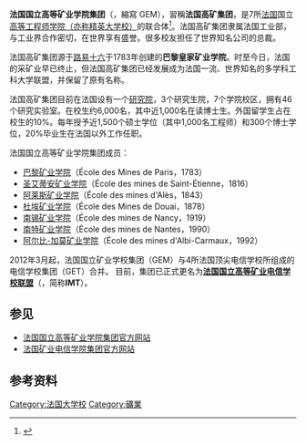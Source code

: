 
'''法国国立高等矿业学院集团'''（{{lang-fr|：Groupe des écoles des mines}}，縮寫 GEM），習稱'''法国高矿集团'''，是7所[[法国|法国]]国立[[大学校_(法国)|高等工程师学院（亦称精英大学校）]]的联合体<ref>{{Cite web |url=http://www.chine.campusfrance.org/zh-hans/node/27246 |title=存档副本 |access-date=2016-05-02 |archive-url=https://web.archive.org/web/20160602021307/http://www.chine.campusfrance.org/zh-hans/node/27246 |archive-date=2016-06-02 |dead-url=yes }}</ref>。法国高矿集团隶属法国工业部，与工业界合作密切，在世界享有盛誉。很多校友担任了世界知名公司的总裁。

法国高矿集团源于[[路易十六|路易十六]]于1783年创建的'''巴黎皇家矿业学院'''。时至今日，法国的采矿业早已终止，但法国高矿集团已经发展成为法国一流、世界知名的多学科工科大学联盟，并保留了原有名称。

法国高矿集团目前在法国设有一个[[研究院|研究院]]，3个研究生院，7个学院校区，拥有46个研究实验室。在校生约6,000名，其中近1,000名在读博士生。外国留学生占在校生的10%。每年授予近1,500个硕士学位（其中1,000名工程师）和300个博士学位，20%毕业生在法国以外工作任职。

法国国立高等矿业学院集团成员：

* [[巴黎矿业学院|巴黎矿业学院]]（École des Mines de Paris，1783）
* [[圣艾蒂安矿业学院|圣艾蒂安矿业学院]]（École des mines de Saint-Étienne，1816）
* [[阿莱斯矿业学院|阿莱斯矿业学院]]（École des mines d'Alès，1843）
* [[杜埃矿业学院|杜埃矿业学院]]（École des Mines de Douai，1878）
* [[南锡矿业学院|南锡矿业学院]]（École des mines de Nancy，1919）
* [[南特矿业学院|南特矿业学院]]（École des mines de Nantes，1990） 
* [[阿尔比-加莫矿业学院|阿尔比-加莫矿业学院]]（École des mines d'Albi-Carmaux，1992）

2012年3月起，法国国立矿业学校集团（GEM）与4所法国顶尖电信学校所组成的电信学校集团（GET）合并。
目前，集团已正式更名为'''[[法国国立高等矿业电信学校联盟|法国国立高等矿业电信学校联盟]]'''（{{lang-fr|Institut Mines-Télécom}}，简称'''IMT'''）。

==参见==
*[http://www.gemtech.fr/ 法国国立高等矿业学院集团官方网站] {{Wayback|url=http://www.gemtech.fr/ |date=20210309151538 }}  
*[https://www.mines-telecom.fr/ 法国矿业电信学院集团官方网站] {{Wayback|url=https://www.mines-telecom.fr/ |date=20160529080222 }}  

== 参考资料 ==
{{reflist}}

{{GEM}}
[[Category:法国大学校|Category:法国大学校]]
[[Category:礦業|Category:礦業]]